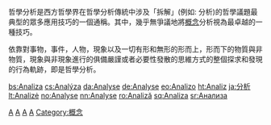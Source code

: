 {{original research|time=2011-12-30T12:10:14+00:00}}
{{unreferenced|time=2011-12-02T13:56:01+00:00}}
哲學分析是西方哲學界在哲學分析傳統中涉及「拆解」(例如: 分析)的哲學議題最典型的眾多應用技巧的一個通稱。其中，幾乎無爭議地將[[概念|概念]]分析視為最卓越的一種技巧。

依靠對事物，事件，人物，現象以及一切有形和無形的形而上，形而下的物質與非物質，現象與非現象進行的俱備嚴謹或者必要性發散的思維方式的整個探求和發現的行為軌跡，即是哲學分析。

[[Category:思想|A]]
[[Category:分析哲學|A]]
[[Category:認識論概念|A]]
[[Category:方法論|A]]
[[Category:概念|Category:概念]]

[[bs:Analiza|bs:Analiza]]
[[cs:Analýza|cs:Analýza]]
[[da:Analyse|da:Analyse]]
[[de:Analyse|de:Analyse]]
[[eo:Analizo|eo:Analizo]]
[[ht:Analiz|ht:Analiz]]
[[ja:分析|ja:分析]]
[[lt:Analizė|lt:Analizė]]
[[no:Analyse|no:Analyse]]
[[nn:Analyse|nn:Analyse]]
[[ro:Analiză|ro:Analiză]]
[[sq:Analiza|sq:Analiza]]
[[sr:Анализа|sr:Анализа]]